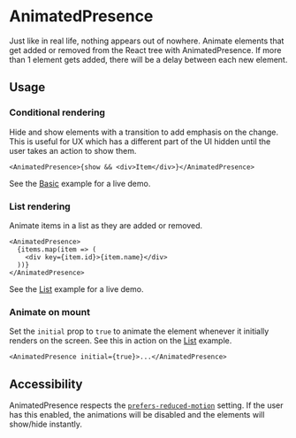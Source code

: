 
<Meta title="Components/Utilities/AnimatedPresence/Docs" />

# AnimatedPresence

Just like in real life, nothing appears out of nowhere. Animate elements that
get added or removed from the React tree with AnimatedPresence. If more than 1
element gets added, there will be a delay between each new element.

## Usage

### Conditional rendering

Hide and show elements with a transition to add emphasis on the change. This is
useful for UX which has a different part of the UI hidden until the user takes
an action to show them.

```tsx
<AnimatedPresence>{show && <div>Item</div>}</AnimatedPresence>
```

See the
[Basic](../?path=/story/components-utilities-animatedpresence-web--basic)
example for a live demo.

### List rendering

Animate items in a list as they are added or removed.

```tsx
<AnimatedPresence>
  {items.map(item => (
    <div key={item.id}>{item.name}</div>
  ))}
</AnimatedPresence>
```

See the [List](../?path=/story/components-utilities-animatedpresence-web--list)
example for a live demo.

### Animate on mount

Set the `initial` prop to `true` to animate the element whenever it initially
renders on the screen. See this in action on the
[List](../?path=/story/components-utilities-animatedpresence-web--list) example.

```tsx
<AnimatedPresence initial={true}>...</AnimatedPresence>
```

## Accessibility

AnimatedPresence respects the
[`prefers-reduced-motion`](https://developer.mozilla.org/en-US/docs/Web/CSS/@media/prefers-reduced-motion)
setting. If the user has this enabled, the animations will be disabled and the
elements will show/hide instantly.

